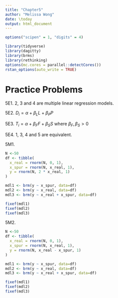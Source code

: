 ```yaml
---
title: "Chapter5"
author: "Melissa Wong"
date: \today
output: html_document
---
```


```r
options("scipen" = 1, "digits" = 4)

library(tidyverse)
library(dagitty)
library(brms)
library(rethinking)
options(mc.cores = parallel::detectCores())
rstan_options(auto_write = TRUE)
```

# Practice Problems

5E1.  2, 3 and 4 are multiple linear regression models.

5E2.  $D_i = \alpha + \beta_L L + \beta_P P$

5E3.  $T_i = \alpha + \beta_F F + \beta_S S$ where $\beta_F, \beta_S > 0$

5E4. 1, 3, 4 and 5 are equivalent.

5M1.  

```r
N <-50
df <- tibble(
  x_real = rnorm(N, 0, 1),
  x_spur = rnorm(N, x_real, 1),
  y = rnorm(N, 2 * x_real, 1)
)

mdl1 <- brm(y ~ x_spur, data=df)
mdl2 <- brm(y ~ x_real, data=df)
mdl3 <- brm(y ~ x_real + x_spur, data=df)
```

```r
fixef(mdl1)
fixef(mdl2)
fixef(mdl3)
```

5M2.

```r
N <-50
df <- tibble(
  x_real = rnorm(N, 0, 1),
  x_spur = rnorm(N, x_real, 1),
  y = rnorm(N, x_real - x_spur, 1)
)

mdl1 <- brm(y ~ x_spur, data=df)
mdl2 <- brm(y ~ x_real, data=df)
mdl3 <- brm(y ~ x_real + x_spur, data=df)
```

```r
fixef(mdl1)
fixef(mdl2)
fixef(mdl3)
```
